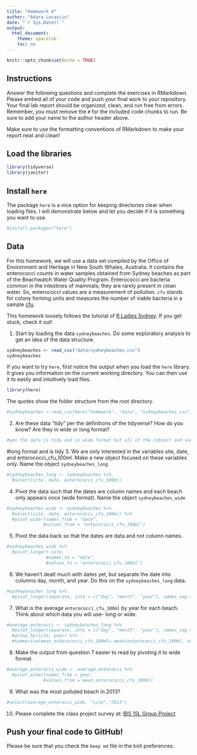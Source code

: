 ---
title: "Homework 8"
author: "Adara Locascio"
date: "`r Sys.Date()`"
output:
  html_document:
    theme: spacelab
    toc: no
---

```{r setup, include=FALSE}
knitr::opts_chunk$set(echo = TRUE)
```

## Instructions
Answer the following questions and complete the exercises in RMarkdown. Please embed all of your code and push your final work to your repository. Your final lab report should be organized, clean, and run free from errors. Remember, you must remove the `#` for the included code chunks to run. Be sure to add your name to the author header above.  

Make sure to use the formatting conventions of RMarkdown to make your report neat and clean!  

## Load the libraries
```{r message=FALSE, warning=FALSE}
library(tidyverse)
library(janitor)
``` 

## Install `here`
The package `here` is a nice option for keeping directories clear when loading files. I will demonstrate below and let you decide if it is something you want to use.  
```{r}
#install.packages("here")
```

## Data
For this homework, we will use a data set compiled by the Office of Environment and Heritage in New South Whales, Australia. It contains the enterococci counts in water samples obtained from Sydney beaches as part of the Beachwatch Water Quality Program. Enterococci are bacteria common in the intestines of mammals; they are rarely present in clean water. So, enterococci values are a measurement of pollution. `cfu` stands for colony forming units and measures the number of viable bacteria in a sample [cfu](https://en.wikipedia.org/wiki/Colony-forming_unit).   

This homework loosely follows the tutorial of [R Ladies Sydney](https://rladiessydney.org/). If you get stuck, check it out!  

1. Start by loading the data `sydneybeaches`. Do some exploratory analysis to get an idea of the data structure.
```{r}
sydneybeaches <- read_csv("data/sydneybeaches.csv")
sydneybeaches
```

If you want to try `here`, first notice the output when you load the `here` library. It gives you information on the current working directory. You can then use it to easily and intuitively load files.
```{r}
library(here)
```

The quotes show the folder structure from the root directory.
```{r}
#sydneybeaches <-read_csv(here("homework", "data", "sydneybeaches.csv")) %>% clean_names()
```

2. Are these data "tidy" per the definitions of the tidyverse? How do you know? Are they in wide or long format?
```{r}
#yes the data is tidy and in wide format but all of the cobject and variables are displayed proerly in the columns
```

#long format and is tidy
3. We are only interested in the variables site, date, and enterococci_cfu_100ml. Make a new object focused on these variables only. Name the object `sydneybeaches_long`
```{r}
#sydneybeaches_long <- sydneybeaches %>% 
  #select(site, date, enterococci_cfu_100ml)
```


4. Pivot the data such that the dates are column names and each beach only appears once (wide format). Name the object `sydneybeaches_wide`
```{r}
#sydneybeaches_wide <- sydneybeaches %>% 
  #select(site, date, enterococci_cfu_100ml) %>% 
  #pivot_wider(names_from = "date",
              #values_from = "enterococci_cfu_100ml")
```

5. Pivot the data back so that the dates are data and not column names.
```{r}
#sydneybeaches_wide %>% 
  #pivot_longer(-site,
               #names_to = "date",
               #values_to = "enterococci_cfu_100ml")
```


6. We haven't dealt much with dates yet, but separate the date into columns day, month, and year. Do this on the `sydneybeaches_long` data.
```{r}
#sydneybeaches_long %>% 
  #pivot_longer(separate, into = c("day", "month", "year"), names_sep = "/")
```


7. What is the average `enterococci_cfu_100ml` by year for each beach. Think about which data you will use- long or wide.
```{r}
#average_enterocci <- sydneybeaches_long %>% 
  #pivot_longer(separate, into = c("day", "month", "year"), names_sep = "/") %>% 
  #group_by(site, year) %>% 
  #summarise(mean_enterococci_cfu_100ml= mean(enterococci_cfu_100ml, na.rm= T))
```


8. Make the output from question 7 easier to read by pivoting it to wide format.
```{r}
#average_enterocci_wide <- average_enterocci %>% 
  #pivot_wider(names_from = year,
              #values_from = mean_enterococci_cfu_100ml)
```

9. What was the most polluted beach in 2013?
```{r}
#select(average_enterocci_wide, "site","2013")
```

10. Please complete the class project survey at: [BIS 15L Group Project](https://forms.gle/H2j69Z3ZtbLH3efW6)

## Push your final code to GitHub!
Please be sure that you check the `keep md` file in the knit preferences.   